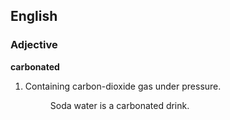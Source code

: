 ==English==
===Adjective===
'''carbonated''' 
# Containing carbon-dioxide gas under pressure.
#: Soda water is a carbonated drink.